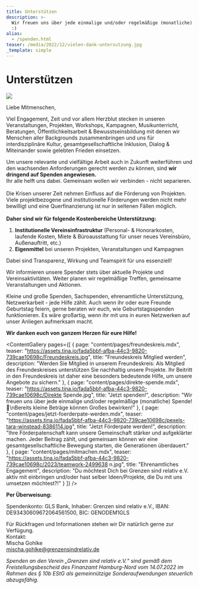 ```yaml
---
title: Unterstützen
description: >-
  Wir freuen uns über jede einmalige und/oder regelmäßige (monatliche) Spende!
  :)
alias:
  - /spenden.html
teaser: /media/2022/12/vielen-dank-untersutzung.jpg
_template: simple
---
```


# Unterstützen

![](/media/2022/12/vielen-dank-untersutzung.jpg)

Liebe Mitmenschen,

Viel Engagement, Zeit und vor allem Herzblut stecken in unseren Veranstaltungen, Projekten, Workshops, Kampagnen, Musikunterricht, Beratungen, Öffentlichkeitsarbeit & Bewusstseinsbildung mit denen wir Menschen aller Backgrounds zusammenbringen und uns für interdisziplinäre Kultur, gesamtgesellschaftliche Inklusion, Dialog & Miteinander sowie gelebten Frieden einsetzen.

Um unsere relevante und vielfältige Arbeit auch in Zukunft weiterführen und den wachsenden Anforderungen gerecht werden zu können, sind **wir dringend auf Spenden angewiesen.**\
Ihr alle helft uns dabei. Gemeinsam wollen wir verbinden - nicht separieren.\
\
Die Krisen unserer Zeit nehmen Einfluss auf die Förderung von Projekten. Viele projektbezogene und institutionelle Förderungen werden nicht mehr bewilligt und eine Querfinanzierung ist nur in seltenen Fällen möglich.\
\
**Daher sind wir für folgende Kostenbereiche Unterstützung:**

1. **Institutionelle Vereinsinfrastruktur** (Personal- & Honorarkosten, laufende Kosten, Miete & Büroausstattung für unser neues Vereinsbüro, Außenauftritt, etc.)
2. **Eigenmittel** bei unseren Projekten, Veranstaltungen und Kampagnen

Dabei sind Transparenz, Wirkung und Teamspirit für uns essenziell!

Wir informieren unsere Spender stets über aktuelle Projekte und Vereinsaktivitäten. Weiter planen wir regelmäßige Treffen, gemeinsame Veranstaltungen und Aktionen.

Kleine und große Spenden, Sachspenden, ehrenamtliche Unterstützung, Netzwerkarbeit - jede Hilfe zählt. Auch wenn ihr oder eure Freunde Geburtstag feiern, gerne beraten wir euch, wie Geburtstagsspenden funktionieren. Es wäre großartig, wenn ihr mit uns in euren Netzwerken auf unser Anliegen aufmerksam macht.

**Wir danken euch von ganzem Herzen für eure Hilfe!**

<ContentGallery
  pages={[
    {
      page: "content/pages/freundeskreis.mdx",
      teaser:
        "https://assets.tina.io/fada5bbf-afba-44c3-9820-739cae10698c/Freundeskreis.jpg",
      title: "Freundeskreis Mitglied werden",
      description:
        "Werden Sie Mitglied in unserem Freundeskreis: Als Mitglied des Freundeskreises unterstützen Sie nachhaltig unsere Projekte. Ihr Beitritt in den Freundeskreis ist daher eine besonders bedeutende Hilfe, um unsere Angebote zu sichern."
    },
    {
      page: "content/pages/direkte-spende.mdx",
      teaser:
        "https://assets.tina.io/fada5bbf-afba-44c3-9820-739cae10698c/Direkte Spende.jpg",
      title: "Jetzt spenden!",
      description:
        "Wir freuen uns über jede einmalige und/oder regelmäßige (monatliche) Spende! 🙂\nBereits kleine Beträge können Großes bewirken!"
    },
    {
      page: "content/pages/jetzt-foerderpate-werden.mdx",
      teaser:
        "https://assets.tina.io/fada5bbf-afba-44c3-9820-739cae10698c/pexels-tara-winstead-8386114.jpg",
      title: "Jetzt Förderpate werden!",
      description:
        "Ihre Förderpatenschaft kann unsere Gemeinschaft stärker und aufgeklärter machen. Jeder Beitrag zählt, und gemeinsam können wir eine gesamtgesellschaftliche Bewegung starten, die Generationen überdauert."
    },
    {
      page: "content/pages/mitmachen.mdx",
      teaser:
        "https://assets.tina.io/fada5bbf-afba-44c3-9820-739cae10698c/2023/teamwork-2499638 n.jpg",
      title: "Ehrenamtliches Engagement",
      description:
        "Du möchtest Dich bei Grenzen sind relativ e.V. aktiv mit einbringen und/oder hast selber Ideen/Projekte, die Du mit uns umsetzen möchtest?!"
    }
  ]}
/>

<DonationForm />

**Per Überweisung:**

Spendenkonto: GLS Bank, Inhaber: Grenzen sind relativ e.V., IBAN: DE93430609672064561500, BIC: GENODEM1GLS

Für Rückfragen und Informationen stehen wir Dir natürlich gerne zur Verfügung.\
Kontakt: \
Mischa Gohlke\
[mischa.gohlke@grenzensindrelativ.de](mailto\:mischa.gohlke@grenzensindrelativ.de)

*Spenden an den Verein „Grenzen sind relativ e.V.“ sind gemäß dem Freistellungsbescheid des Finanzamt Hamburg-Nord vom 14.07.2022 im Rahmen des § 10b EStG als gemeinnützige Sonderaufwendungen steuerlich abzugsfähig.*
